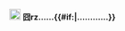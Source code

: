 [[File:Symbol 囧 vote.svg|20px|alt=|link=]] <b>囧rz……{{#if:{{{long|}}}|…………}}</b><noinclude>
{{模板文档}}</noinclude>